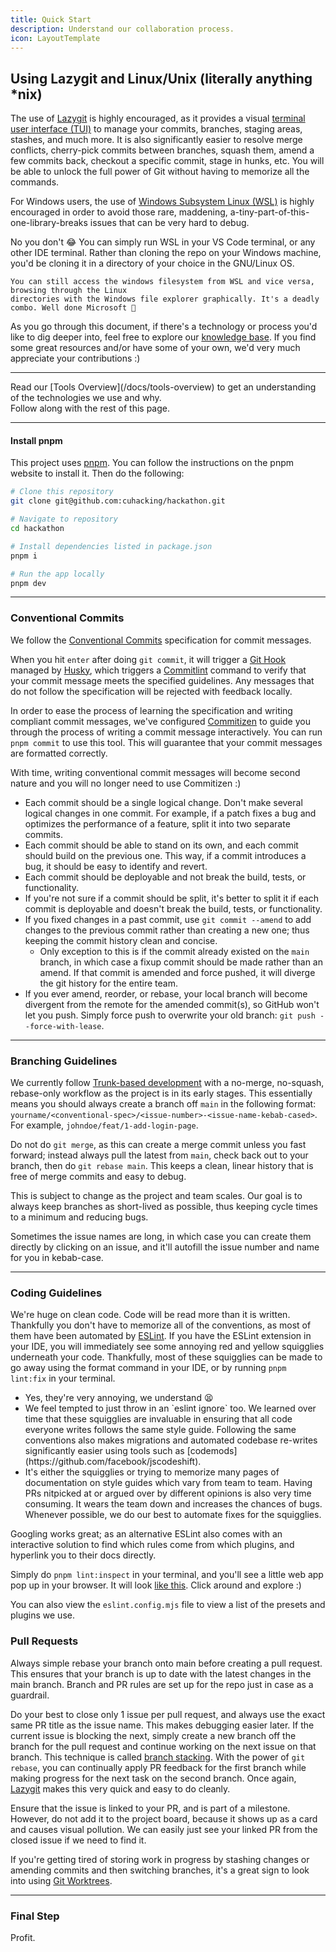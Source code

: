 ```yaml
---
title: Quick Start
description: Understand our collaboration process.
icon: LayoutTemplate
---
```



## Using Lazygit and Linux/Unix (literally anything \*nix)

The use of [Lazygit](https://github.com/jesseduffield/lazygit) is highly encouraged, as it provides a visual [terminal user interface (TUI)](https://en.wikipedia.org/wiki/Text-based_user_interface) to manage your commits, branches, staging areas, stashes, and much more. It is also significantly easier to resolve merge conflicts, cherry-pick commits between branches, squash them, amend a few commits back, checkout a specific commit, stage in hunks, etc. You will be able to unlock the full power of Git without having to memorize all the commands.

For Windows users, the use of [Windows Subsystem Linux (WSL)](https://learn.microsoft.com/en-us/windows/wsl/install) is highly encouraged in order to avoid those rare, maddening, a-tiny-part-of-this-one-library-breaks issues that can be very hard to debug.

<Accordions>
  <Accordion title="Do I need to switch to the dark side and code in shell? 💀">
    No you don't 😂 You can simply run WSL in your VS Code terminal, or any other
    IDE terminal. Rather than cloning the repo on your Windows machine, you'd be
    cloning it in a directory of your choice in the GNU/Linux OS.

    You can still access the windows filesystem from WSL and vice versa, browsing through the Linux
    directories with the Windows file explorer graphically. It's a deadly
    combo. Well done Microsoft 👏

  </Accordion>
</Accordions>

As you go through this document, if there's a technology or process you'd like to dig deeper into, feel free to explore our [knowledge base](/docs/knowledge-base). If you find some great resources and/or have some of your own, we'd very much appreciate your contributions :)

---

<div className="steps">
  <div className="step">
    Read our [Tools Overview](/docs/tools-overview) to get an understanding of
    the technologies we use and why.
  </div>
  <div className="step">Follow along with the rest of this page.</div>
</div>

---

#### Install pnpm

This project uses [pnpm](https://pnpm.io/). You can follow the instructions on the pnpm website to install it. Then do the following:

```bash
# Clone this repository
git clone git@github.com:cuhacking/hackathon.git

# Navigate to repository
cd hackathon

# Install dependencies listed in package.json
pnpm i

# Run the app locally
pnpm dev
```

---

### Conventional Commits

We follow the [Conventional Commits](https://www.conventionalcommits.org/en/v1.0.0/) specification for commit messages.

When you hit `enter` after doing `git commit`, it will trigger a [Git Hook](https://git-scm.com/book/en/v2/Customizing-Git-Git-Hooks) managed by [Husky](https://typicode.github.io/husky/), which triggers a [Commitlint](https://commitlint.js.org/) command to verify that your commit message meets the specified guidelines. Any messages that do not follow the specification will be rejected with feedback locally.

In order to ease the process of learning the specification and writing compliant commit messages, we've configured [Commitizen](https://commitizen-tools.github.io/commitizen/) to guide you through the process of writing a commit message interactively.
You can run `pnpm commit` to use this tool. This will guarantee that your commit messages are formatted correctly.

With time, writing conventional commit messages will become second nature and you will no longer need to use Commitizen :)

- Each commit should be a single logical change. Don't make several logical changes in one commit. For example, if a patch fixes a bug and optimizes the performance of a feature, split it into two separate commits.
- Each commit should be able to stand on its own, and each commit should build on the previous one. This way, if a commit introduces a bug, it should be easy to identify and revert.
- Each commit should be deployable and not break the build, tests, or functionality.
- If you're not sure if a commit should be split, it's better to split it if each commit is deployable and doesn't break the build, tests, or functionality.
- If you fixed changes in a past commit, use `git commit --amend` to add changes to the previous commit rather than creating a new one; thus keeping the commit history clean and concise.
  - Only exception to this is if the commit already existed on the `main` branch, in which case a fixup commit should be made rather than an amend. If that commit is amended and force pushed, it will diverge the git history for the entire team.
- If you ever amend, reorder, or rebase, your local branch will become divergent from the remote for the amended commit(s), so GitHub won't let you push. Simply force push to overwrite your old branch: `git push --force-with-lease`.

---

### Branching Guidelines

We currently follow [Trunk-based development](https://tilburgsciencehub.com/topics/automation/version-control/advanced-git/git-branching-strategies/) with a no-merge, no-squash, rebase-only workflow as the project is in its early stages. This essentially means you should always create a branch off `main` in the following format:
`yourname/<conventional-spec>/<issue-number>-<issue-name-kebab-cased>`. For example, `johndoe/feat/1-add-login-page`.

Do not do `git merge`, as this can create a merge commit unless you fast forward; instead always pull the latest from `main`, check back out to your branch, then do `git rebase main`.
This keeps a clean, linear history that is free of merge commits and easy to debug.

This is subject to change as the project and team scales. Our goal is to always keep branches as short-lived as possible, thus keeping cycle times to a minimum and reducing bugs.

Sometimes the issue names are long, in which case you can create them directly by clicking on an issue, and it'll autofill the issue number and name for you in kebab-case.

---

### Coding Guidelines

We're huge on clean code. Code will be read more than it is written. Thankfully you don't have to memorize all of the conventions, as most of them have been automated by [ESLint](https://eslint.org/). If you have the ESLint extension in your IDE, you will immediately see some annoying red and yellow squigglies underneath your code. Thankfully, most of these squigglies can be made to go away using the format command in your IDE, or by running `pnpm lint:fix` in your terminal.

<Accordions>
  <Accordion title="But these squigglies are so annoying 😭 Can I just do `eslint ignore`? 🥺👉👈">
    <ul>
      <li>Yes, they're very annoying, we understand 😫</li>
      <li>We feel tempted to just throw in an `eslint ignore` too. We learned over time that these squigglies are invaluable in ensuring that all code everyone writes follows the same style guide. Following the same conventions also makes migrations and automated codebase re-writes significantly easier using tools such as [codemods](https://github.com/facebook/jscodeshift).</li>
      <li>It's either the squigglies or trying to memorize many pages of documentation on style guides which vary from team to team. Having PRs nitpicked at or argued over by different opinions is also very time consuming. It wears the team down and increases the chances of bugs. Whenever possible, we do our best to automate fixes for the squigglies.</li>
    </ul>
  </Accordion>

  <Accordion title="The error message isn't helpful, should I google the error or is there a quicker way?">
Googling works great; as an alternative ESLint also comes with an interactive solution to find which rules come from which plugins, and hyperlink you to their docs directly.

Simply do `pnpm lint:inspect` in your terminal, and you'll see a little web app pop up in your browser. It will look [like this](https://eslint-config.antfu.me). Click around and explore :)

You can also view the `eslint.config.mjs` file to view a list of the presets and plugins we use.

  </Accordion>
 </Accordions>

### Pull Requests

Always simple rebase your branch onto main before creating a pull request. This ensures that your branch is up to date with the latest changes in the main branch. Branch and PR rules are set up for the repo just in case as a guardrail.

Do your best to close only 1 issue per pull request, and always use the exact same PR title as the issue name. This makes debugging easier later. If the current issue is blocking the next, simply create a new branch off the branch for the pull request and continue working on the next issue on that branch. This technique is called [branch stacking](https://medium.com/@lneves12/git-how-to-stack-multiple-git-branches-and-rebase-them-like-a-pro-91c0cdf67ef). With the power of `git rebase`, you can continually apply PR feedback for the first branch while making progress for the next task on the second branch. Once again, [Lazygit](https://github.com/jesseduffield/lazygit) makes this very quick and easy to do cleanly.

Ensure that the issue is linked to your PR, and is part of a milestone. However, do not add it to the project board, because it shows up as a card and causes visual pollution. We can easily just see your linked PR from the closed issue if we need to find it.

If you're getting tired of storing work in progress by stashing changes or amending commits and then switching branches, it's a great sign to look into using [Git Worktrees](https://www.theserverside.com/blog/Coffee-Talk-Java-News-Stories-and-Opinions/Use-this-git-worktree-add-example-and-never-switch-branches-again).

---

### Final Step

Profit.
